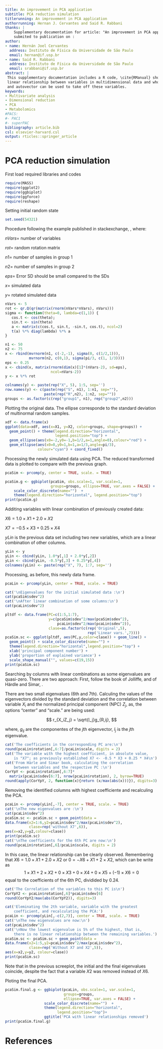 ```yaml
---
title: An improvement in PCA application
subtitle: PCA reduction simulation
titlerunning: An improvement in PCA application
authorrunning: Hernan J. Cervantes and Said R. Rabbani
thanks: |
    Supplementary documentation for article: "An improvement in PCA application"
    submited to publication on :
author: 
- name: Hernán Joel Cervantes
  address: Instituto de Física da Universidade de São Paulo
  email: hernan@if.usp.br
- name: Said R. Rabbani
  address: Instituto de Física da Universidade de São Paulo
  email: srabbani@if.usp.br
abstract: |
 This supplementary documentation includes a R code, \cite{RManual} shown the effect of
 linear relationship between variables in multidimensional data and who the autovalue
 and autovector can be used to take off these variables.
keywords:
- Multivariate analysis
- Dimensional reduction
- PCA
- Metabolomics
#PACS: 
#- PAC1
#- superPAC
bibliography: article.bib
csl: elsevier-harvard.csl
output: rticles::springer_article
---
```


# PCA reduction simulation

First load required libraries and codes
```r
require(MASS)
require(ggplot2)
require(ggbiplot)
require(ggforce)
require(reshape)
```

Setting initial random state
```r
set.seed(54321)
```

Procedure following the example published in stackexchange, \cite{stackexchangePCA}, where:

$nVars=$ number of variables

$rot   =$ random rotation matrix

$n1    =$ number of samples in group 1

$n2    =$ number of samples in group 2

$eps   =$ Error SD should be small compared to the SDs

$x     =$ simulated data

$y     =$ rotated simulated data
```r
nVars <- 5
rot <- qr.Q(qr(matrix(rnorm(nVars*nVars), nVars)))
sigma <- function(theta=0, lambda=c(1,1)) {
   cos.t <- cos(theta);
   sin.t <- sin(theta)
   a <- matrix(c(cos.t, sin.t, -sin.t, cos.t), ncol=2)
   t(a) %*% diag(lambda) %*% a
}

n1 <- 50
n2 <- 75
x <- rbind(mvrnorm(n1, c(-2,-1), sigma(0, c(1/2,1))),
           mvrnorm(n2, c(0,1), sigma(pi/3, c(1, 1/3))))
eps <- 0.25
x <- cbind(x, matrix(rnorm(dim(x)[1]*(nVars-2), sd=eps),
                     ncol=nVars-2))
y <- x %*% rot

colnames(y) <- paste(rep("X", 5), 1:5, sep='')
row.names(y) <- c(paste(rep("S", n1), 1:n1, sep=""),
                  paste(rep("R",n2), 1:n2, sep=""))
groups <- as.factor(c(rep("group1", n1), rep("group2",n2)))
```

Plotting the original data. The ellipse corresponde to the standard deviation of multinormal random samples.
```r
xdf <- data.frame(x)
ggplot(data=xdf, aes(x=X1, y=X2, color=groups, shape=groups)) +
  geom_point() + theme(legend.direction="horizontal",
                       legend.position="top") +
  geom_ellipse(aes(x0=-2,y0=-1,b=1/2,a=1,angle=0),colour="red") +
  geom_ellipse(aes(x0=0,y0=1,b=1,a=1/3,angle=pi/3),
               colour="cyan") + coord_fixed()
```

Processing the newly simulated data using PCA. The reduced transformed data is plotted to compare with the previous graph.
```r
pcaSim <- prcomp(y, center = TRUE, scale. = TRUE)

pcaSim.g <- ggbiplot(pcaSim, obs.scale=1, var.scale=1,
                     groups=groups, ellipse=TRUE, var.axes = FALSE) +
    scale_color_discrete(name="")  +
    theme(legend.direction="horizontal", legend.position="top")
print(pcaSim.g)
```

Additing variables with linear combination of previously created data:

$X6 = 1.0\times X1 + 2.0\times X2$

$X7 = -0.5\times X3 + 0.25\times X4$

$yLin$ is the previous data set including two new variables, which are a linear combination of other columns.
```r
yLin <- y
yLin <- cbind(yLin, 1.0*y[,1] + 2.0*y[,2])
yLin <- cbind(yLin, -0.5*y[,3] + 0.25*y[,4])
colnames(yLin) <- paste(rep("X", 7), 1:7, sep='')
```

Processing, as before, this newly data frame.
```r
pcaLin <- prcomp(yLin, center = TRUE, scale. = TRUE)

cat('\nEigenvalues for the initial simulated data :\n')
cat(pcaSim$sdev^2)
cat('\nAfter linear combination of some columns:\n')
cat(pcaLin$sdev^2)

pltdf <- data.frame(PC=c(1:5,1:7),
                    y=c(pcaSim$sdev^2/max(pcaSim$sdev^2),
                        pcaLin$sdev^2/max(pcaLin$sdev^2)),
                    clase=as.factor(c(rep('Original',5),
                                      rep('Linear vars.',7))))
pcaSim.sc <- ggplot(pltdf, aes(PC,y,color=clase)) + geom_line() +
  geom_point() + scale_color_discrete(name="") +
  theme(legend.direction="horizontal",legend.position="top") +
  xlab('principal component number') +
  ylab('proportion of explained variance') +
  scale_shape_manual("", values=c(19,15))
print(pcaSim.sc)
```

Searching by columns with linear combinations as some eigenvalues are quasi-zero.
There are two approach: First, follow the book of Jolliffe, \cite[page 27]{Jolliffe}  and of Härdle and Simar, \cite[page 284]{hardle2012}.

There are two small eigenvalues (6th and 7th). Calculing the values of the eigenvectors divided by the standard deviation and the correlation between variable $X_i$ and the normalized principal component (NPC)  $Z_j$, as, the options "center" and "scale." are being used:

$$
r_{X_iZ_j} = \sqrt{l_j}g_{R,ij},
$$

where, $g_{ij}$ are the componentes of the $j$th eigenvector, $l_j$ is the $j$th eigenvalue.
```r
cat('The coefficients in the corresponding PC are:\n')
round(pcaLin$rotation[,6:7]/pcaLin$scale, digits = 2)
cat('The variable with the highest coefficient, in absolute value,
    is "X7"; as previously established X7 <- -0.5 * X3 + 0.25 * X4\n')
cat('From Härle and Simar book, calculating the correlation
    between variables and the respective PC :\n')
CorYpY <- pcaLin$rotation[,6:7]*
  matrix(pcaLin$sdev[6:7], nrow(pcaLin$rotation), 2, byrow=TRUE)
round(apply(CorYpY, 2, function(x){return (x/max(abs(x)))}), digits=3)
```

Removing the identified columns with highest coefficiente and recalculing the PCA.

```r
pcaLin <- prcomp(yLin[,-7], center = TRUE, scale. = TRUE)
cat('\nThe new eigenvalues are :\n')
cat(pcaLin$sdev^2)
pcaSim.sc <- pcaSim.sc + geom_point(data =
data.frame(x2=1:6,y2=pcaLin$sdev^2/max(pcaLin$sdev^2),
           clase=rep('without X7',6)),
aes(x=x2,y=y2,colour=clase))
print(pcaSim.sc)
cat('\nThe coefficients for the 6th PC are now:\n')
round(pcaLin$rotation[,6]/pcaLin$scale, digits = 2)
```
In this case, the linear relationship can be clearly observed.
Remembering that $X6 = 1.0\times X1 + 2.0\times X2$ or $0 = -X6 + X1 + 2\times X2$,
which can be write as
$$
1\times X1 + 2\times X2 + 0\times X3 + 0\times X4 + 0\times X5 + (-1)\times X6 = 0
$$
equal to the coefficients of the 6th PC, dividided by 0.24.

```r
cat('The Correlation of the variables to this PC is\n')
CorYpY2 <- pcaLin$rotation[,6]*pcaLin$sdev[6]
round(CorYpY2/max(abs(CorYpY2)), digits=3)
```


```r
cat('Eleminating the 2th variable, variable with the greatest
    coefficient, and recalculating the PCA:')
pcaLin <- prcomp(yLin[,-c(2,7)], center = TRUE, scale. = TRUE)
cat('\nThe new eigenvalues are now:\n')
cat(pcaLin$sdev^2)
cat('\nNow the lowest eigenvalue is 5% of the highest, that is,
    there is no linear relationship between the remaining variables.')
pcaSim.sc <- pcaSim.sc + geom_point(data =
data.frame(x2=1:5,y2=pcaLin$sdev^2/max(pcaLin$sdev^2),
           clase=rep('Without X7 and X2',5)),
aes(x=x2,y=y2, colour=clase))
print(pcaSim.sc)
```

Note that in the previous screeplot, the initial and the final eigenvalues coincide, despite the fact that a variable $X2$ was removed instead of $X6$.

Ploting the final PCA.
```r
pcaSim.final.g <- ggbiplot(pcaLin, obs.scale=1, var.scale=1,
                           groups=groups,
                           ellipse=TRUE, var.axes = FALSE) +
                  scale_color_discrete(name="")  +
                  theme(legend.direction="horizontal",
                        legend.position="top")+
                  ggtitle('PCA with linear relationships removed')
print(pcaSim.final.g)
```

# References
